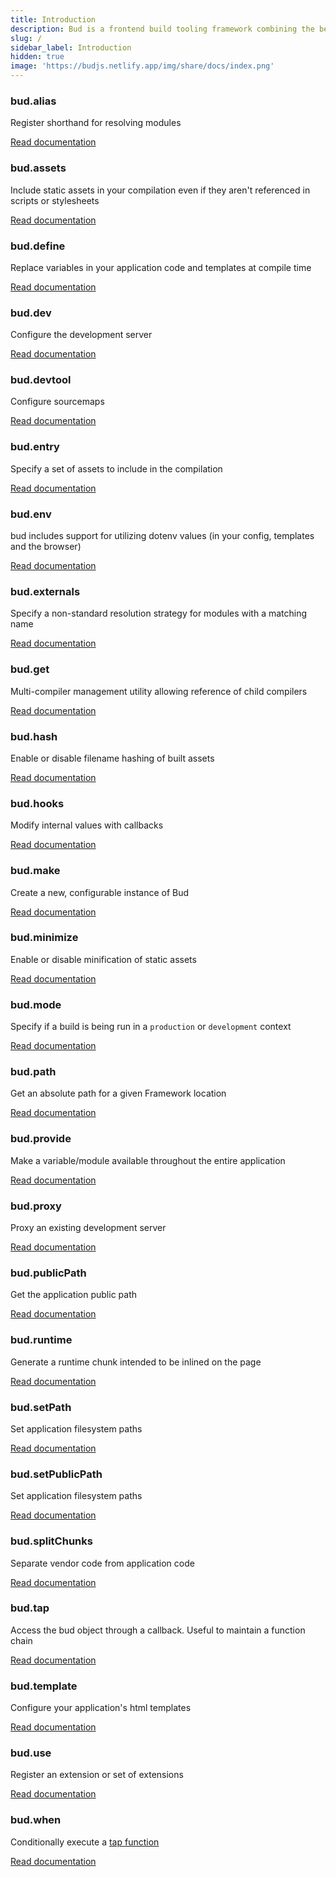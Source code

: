 ```yaml
---
title: Introduction
description: Bud is a frontend build tooling framework combining the best parts of Symfony Encore and Laravel Mix
slug: /
sidebar_label: Introduction
hidden: true
image: 'https://budjs.netlify.app/img/share/docs/index.png'
---
```


### bud.alias

Register shorthand for resolving modules

<a href="/docs/bud.alias" className="button button--primary">Read documentation</a>

### bud.assets

Include static assets in your compilation even if they aren't referenced in scripts or stylesheets

<a href="/docs/bud.assets" className="button button--primary">Read documentation</a>

### bud.define

Replace variables in your application code and templates at compile time

<a href="/docs/bud.define" className="button button--primary">Read documentation</a>

### bud.dev

Configure the development server

<a href="/docs/bud.dev" className="button button--primary">Read documentation</a>

### bud.devtool

Configure sourcemaps

<a href="/docs/bud.devtool" className="button button--primary">Read documentation</a>

### bud.entry

Specify a set of assets to include in the compilation

<a href="/docs/bud.entry" className="button button--primary">Read documentation</a>

### bud.env

bud includes support for utilizing dotenv values (in your config, templates and the browser)

<a href="/docs/bud.entry" className="button button--primary">Read documentation</a>

### bud.externals

Specify a non-standard resolution strategy for modules with a matching name

<a href="/docs/bud.externals" className="button button--primary">Read documentation</a>

### bud.get

Multi-compiler management utility allowing reference of child compilers

<a href="/docs/bud.get" className="button button--primary">Read documentation</a>

### bud.hash

Enable or disable filename hashing of built assets

<a href="/docs/bud.hash" className="button button--primary">Read documentation</a>

### bud.hooks

Modify internal values with callbacks

<a href="/docs/bud.hooks/" className="button button--primary">Read documentation</a>

### bud.make

Create a new, configurable instance of Bud

<a href="/docs/bud.make" className="button button--primary">Read documentation</a>

### bud.minimize

Enable or disable minification of static assets

<a href="/docs/bud.minimize" className="button button--primary">Read documentation</a>

### bud.mode

Specify if a build is being run in a `production` or `development` context

<a href="/docs/bud.mode" className="button button--primary">Read documentation</a>

### bud.path

Get an absolute path for a given Framework location

<a href="/docs/bud.path" className="button button--primary">Read documentation</a>

### bud.provide

Make a variable/module available throughout the entire application

<a href="/docs/bud.provide" className="button button--primary">Read documentation</a>

### bud.proxy

Proxy an existing development server

<a href="/docs/bud.proxy" className="button button--primary">Read documentation</a>

### bud.publicPath

Get the application public path

<a href="/docs/bud.publicPath" className="button button--primary">Read documentation</a>

### bud.runtime

Generate a runtime chunk intended to be inlined on the page

<a href="/docs/bud.runtime" className="button button--primary">Read documentation</a>

### bud.setPath

Set application filesystem paths

<a href="/docs/bud.setPath" className="button button--primary">Read documentation</a>

### bud.setPublicPath

Set application filesystem paths

<a href="/docs/bud.setPublicPath" className="button button--primary">Read documentation</a>

### bud.splitChunks

Separate vendor code from application code

<a href="/docs/bud.splitChunks" className="button button--primary">Read documentation</a>

### bud.tap

Access the bud object through a callback. Useful to maintain a function chain

<a href="/docs/bud.tap" className="button button--primary">Read documentation</a>

### bud.template

Configure your application's html templates

<a href="/docs/bud.template" className="button button--primary">Read documentation</a>

### bud.use

Register an extension or set of extensions

<a href="/docs/bud.use" className="button button--primary">Read documentation</a>

### bud.when

Conditionally execute a [tap function](/docs/bud.tap)

<a href="/docs/bud.when" className="button button--primary">Read documentation</a>
